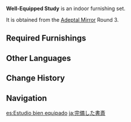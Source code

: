 {{Furnishing Infobox
|id             = 350016
|image          = Furnishing Set Well-Equipped Study Display.png
|category       = Indoor Set
|subcategory    = Set
|quality        = 4
|adeptal_energy = 540
|load           = 1,101
|description    = Books line the wall in this Mondstadt-style study. Considering that the books are many but the users are few, splitting the books into proper categories is of particular importance.
|blueprint      = Adeptal Mirror
|adeptal mirror = 3
}}
'''Well-Equipped Study''' is an indoor furnishing set.

It is obtained from the [[Adeptal Mirror]] Round 3.

==Required Furnishings==
{{Recipe
|type = Furnishing Set
|Economy Cuihua Bookshelf = 1
|Entrance Rug: A Warm Welcome = 1
|Red Pine Wood Round Stool = 1
|"Clear Blue Afternoon" = 1
|"Archivist's Treasure Trove" = 1
|Favonius Office Table = 1
|"Scholar's Weariness" = 1
|Exquisite Hourglass Ornament = 1
|sort = Economy Cuihua Bookshelf;Entrance Rug: A Warm Welcome;Red Pine Wood Round Stool;"Clear Blue Afternoon";"Archivist's Treasure Trove";Favonius Office Table;"Scholar's Weariness";Exquisite Hourglass Ornament
|yield = 0
}}

==Other Languages==
{{Other Languages
|en      = Well-Equipped Study
|zhs     = 设施完备的书房
|zhs_rm  = Shèshī Wánbèi de Shūfáng
|zht     = 設施完備的書房
|zht_rm  = Shèshī Wánbèi de Shūfáng
|zh_tl   = Study with Complete Facilities
|ja      = 完備した書斎
|ja_rm   = Kanbi shita Shosai
|ja_tl   = Fully Equipped Study
|ko      = 풀옵션 서재
|ko_rm   = Pulopsyeon Seojae
|ko_tl   = Full Option Study
|es      = Estudio bien equipado
|es_tl   = Well-Equipped Study
|fr      = Salle d'étude bien meublée
|fr_tl   = Well-Furnished Study Room
|ru      = Хорошо оснащённый кабинет
|ru_tl   = Well-Equipped Study
|th      = ห้องสมุดการศึกษาแบบรอบด้าน
|th_rm   = 
|th_tl   = 
|vi      = Phòng Đọc Sách Tiện Nghi
|vi_tl   = 
|de      = Gut ausgestattetes Arbeitszimmer
|de_tl   = Well-Equipped Study
|id      = Ruang Baca Lengkap
|id_tl   = Well-Equipped Study Room
|pt      = Estudo Bem Equipado
|pt_tl   = 
|tr      = Dayalı Döşeli Çalışma Odası
|tr_tl   = 
|it      = Studio ben fornito
|it_tl   = 
}}

==Change History==
{{Change History|1.5}}

==Navigation==
{{Furnishing Navbox/Sets|type=regular}}

[[es:Estudio bien equipado]]
[[ja:完備した書斎]]